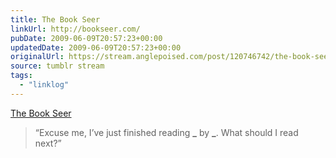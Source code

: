 ```yaml
---
title: The Book Seer
linkUrl: http://bookseer.com/
pubDate: 2009-06-09T20:57:23+00:00
updatedDate: 2009-06-09T20:57:23+00:00
originalUrl: https://stream.anglepoised.com/post/120746742/the-book-seer
source: tumblr stream
tags:
  - "linklog"
---
```


[The Book Seer][1]

> &ldquo;Excuse me, I&rsquo;ve just finished reading **\_** by **\_**. What should I read next?&rdquo;

[1]: http://bookseer.com/
